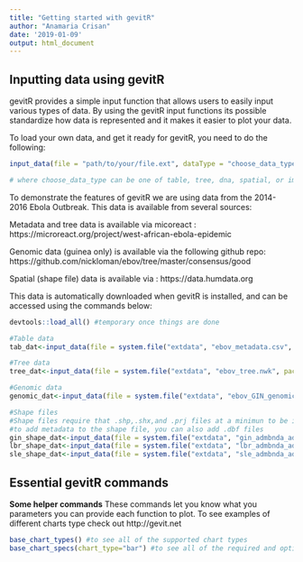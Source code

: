 ```yaml
---
title: "Getting started with gevitR"
author: "Anamaria Crisan"
date: '2019-01-09'
output: html_document
---
```


## Inputting data using gevitR

gevitR provides a simple input function that allows users to easily input various types of data. By using the gevitR input functions its possible standardize how data is represented and it makes it easier to plot your data.

To load your own data, and get it ready for gevitR, you need to do the following:

```r
input_data(file = "path/to/your/file.ext", dataType = "choose_data_type")

# where choose_data_type can be one of table, tree, dna, spatial, or image
```

To demonstrate the features of gevitR we are using data from the 2014-2016 Ebola Outbreak. This data is available from several sources:

Metadata and tree data is available via micoreact : 
https://microreact.org/project/west-african-ebola-epidemic

Genomic data (guinea only) is available via the following github repo: https://github.com/nickloman/ebov/tree/master/consensus/good

Spatial (shape file) data is available via : https://data.humdata.org

This data is automatically downloaded when gevitR is installed, and can be accessed using the commands below:

```r
devtools::load_all() #temporary once things are done

#Table data
tab_dat<-input_data(file = system.file("extdata", "ebov_metadata.csv", package = "mincombinr"),dataType = "table")

#Tree data
tree_dat<-input_data(file = system.file("extdata", "ebov_tree.nwk", package = "mincombinr"),dataType = "tree")

#Genomic data
genomic_dat<-input_data(file = system.file("extdata", "ebov_GIN_genomic.fasta", package = "mincombinr"),dataType = "dna")

#Shape files
#Shape files require that .shp,.shx,and .prj files at a minimun to be in the same directory
#to add metadata to the shape file, you can also add .dbf files
gin_shape_dat<-input_data(file = system.file("extdata", "gin_admbnda_adm1_ocha_itos.shp", package = "mincombinr"),dataType = "spatial")
lbr_shape_dat<-input_data(file = system.file("extdata", "lbr_admbnda_adm1_ocha.shp", package = "mincombinr"),dataType = "spatial")
sle_shape_dat<-input_data(file = system.file("extdata", "sle_admbnda_adm1_1m_gov_ocha_20161017.shp", package = "mincombinr"),dataType = "spatial")
```

## Essential gevitR commands

**Some helper commands**
These commands let you know what you parameters you can provide each function to plot. To see examples of different charts type check out http://gevit.net
```r

base_chart_types() #to see all of the supported chart types
base_chart_specs(chart_type="bar") #to see all of the required and options specifications

```
